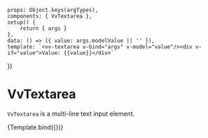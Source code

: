 
<Meta title="Components/Textarea" component={VvTextarea} />

	props: Object.keys(argTypes),
	components: { VvTextarea },
	setup() {
		return { args }
	},
	data: () => ({ value: args.modelValue || '' }),
	template: `<vv-textarea v-bind="args" v-model="value"/><div v-if="value">Value: {{value}}</div>`
})

# VvTextarea

`VvTextarea` is a multi-line text input element.

<Canvas>
	<Story
		name="vv-textarea"
		args={{
			...propsToObject(VvTextareaProps),
			maxlength: null
		}}
		argTypes={{
			...toGroup(
				['required', 'minlength', 'maxlength'],
				'Data validation'
			),
			...toGroup(
				[
					'disabled',
					'readonly',
					'valid',
					'validLabel',
					'error',
					'errorLabel',
					'loading',
					'loadingLabel'
				],
				'State'
			),
			...toGroup(['floating'], 'Floating'),
			...toGroup(['modifiers'], 'Modifiers'),
			...toGroup(['icon', 'iconPosition'], 'Icon'),
			...toGroup(['hintLabel'], 'Hint text'),
			...toGroup(['limit'], 'Text limit count'),
			...toGroup(['autoclear'], 'Experimental feature')
		}}>
		{Template.bind({})}
	</Story>
</Canvas>

<ArgsTable story="vv-textarea" />
